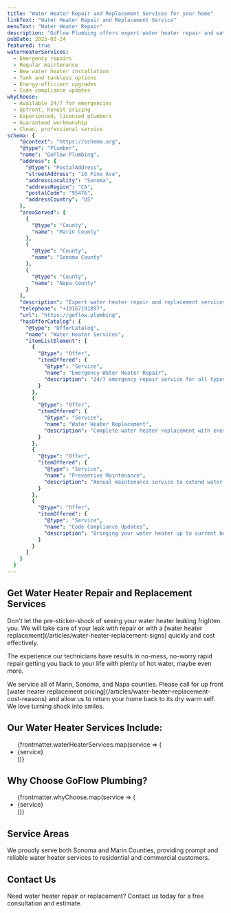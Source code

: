 ```yaml
---
title: "Water Heater Repair and Replacement Services for your home"
linkText: "Water Heater Repair and Replacement Service"
menuText: "Water Heater Repair"
description: "GoFlow Plumbing offers expert water heater repair and water heater replacement services to keep your home comfortable and safe."
pubDate: 2025-03-24
featured: true
waterHeaterServices:
  - Emergency repairs
  - Regular maintenance
  - New water heater installation
  - Tank and tankless options
  - Energy-efficient upgrades
  - Code compliance updates
whyChoose:
  - Available 24/7 for emergencies
  - Upfront, honest pricing
  - Experienced, licensed plumbers
  - Guaranteed workmanship
  - Clean, professional service
schema: {
    "@context": "https://schema.org",
    "@type": "Plumber",
    "name": "GoFlow Plumbing",
    "address": {
      "@type": "PostalAddress",
      "streetAddress": "10 Pine Ave",
      "addressLocality": "Sonoma",
      "addressRegion": "CA",
      "postalCode": "95476",
      "addressCountry": "US"
    },
    "areaServed": [
      {
        "@type": "County",
        "name": "Marin County"
      },
      {
        "@type": "County",
        "name": "Sonoma County"
      },
      {
        "@type": "County",
        "name": "Napa County"
      }
    ],
    "description": "Expert water heater repair and replacement services for residential and commercial customers, including emergency repairs, maintenance, and new installations.",
    "telephone": "+19167191897",
    "url": "https://goflow.plumbing",
    "hasOfferCatalog": {
      "@type": "OfferCatalog",
      "name": "Water Heater Services",
      "itemListElement": [
        {
          "@type": "Offer",
          "itemOffered": {
            "@type": "Service",
            "name": "Emergency Water Heater Repair",
            "description": "24/7 emergency repair service for all types of water heaters"
          }
        },
        {
          "@type": "Offer",
          "itemOffered": {
            "@type": "Service",
            "name": "Water Heater Replacement",
            "description": "Complete water heater replacement with energy-efficient models"
          }
        },
        {
          "@type": "Offer",
          "itemOffered": {
            "@type": "Service",
            "name": "Preventive Maintenance",
            "description": "Annual maintenance service to extend water heater life"
          }
        },
        {
          "@type": "Offer",
          "itemOffered": {
            "@type": "Service",
            "name": "Code Compliance Updates",
            "description": "Bringing your water heater up to current building codes"
          }
        }
      ]
    }
  }
---
```


<article itemScope itemType="https://schema.org/Plumber">
  <meta itemprop="name" content="GoFlow Plumbing" />
  <div itemprop="address" itemScope itemType="https://schema.org/PostalAddress">
    <meta itemprop="streetAddress" content="10 Pine Ave" />
    <meta itemprop="addressLocality" content="Sonoma" />
    <meta itemprop="addressRegion" content="CA" />
    <meta itemprop="postalCode" content="95476" />
    <meta itemprop="addressCountry" content="US" />
  </div>
<div itemprop="makesOffer" itemscope itemtype="https://schema.org/Offer">
  <h1 itemprop="name">Get Water Heater Repair and Replacement Services</h1>
</div>

<div itemprop="description">
  <p>
    Don't let the pre-sticker-shock of seeing your water heater leaking frighten you. We will take care of your leak with repair or with a [water heater replacement](/articles/water-heater-replacement-signs) quickly and cost effectively.
  </p>

  <p>
    ​The experience our technicians have results in no-mess, no-worry rapid repair getting you back to your life with plenty of hot water, maybe even more.
  </p>

  <p>
    ​We service all of Marin, Sonoma, and Napa counties. Please call for up front [water heater replacement pricing](/articles/water-heater-replacement-cost-reasons) and allow us to return your home back to its dry warm self. We love turning shock into smiles.
  </p>
</div>

<section itemScope itemType="https://schema.org/OfferCatalog">
  <h2 itemprop="name">Our Water Heater Services Include:</h2>

  <ul itemprop="itemListElement" itemScope itemType="https://schema.org/OfferCatalog">
    {frontmatter.waterHeaterServices.map(service => (
      <li itemScope itemType="https://schema.org/Offer">
        <span itemprop="itemOffered" itemScope itemType="https://schema.org/Service">
          <span itemprop="name">{service}</span>
        </span>
      </li>
    ))}
  </ul>
</section>

<section itemScope itemType="https://schema.org/Service">
  <h2>Why Choose GoFlow Plumbing?</h2>

  <ul itemprop="hasOfferCatalog" itemScope itemType="https://schema.org/OfferCatalog">
    {frontmatter.whyChoose.map(service => (
      <li itemprop="itemListElement" itemScope itemType="https://schema.org/Offer">
        <span itemprop="itemOffered" itemScope itemType="https://schema.org/Service">
          <span itemprop="name">{service}</span>
        </span>
      </li>
    ))}
  </ul>
</section>

<section itemprop="areaServed" itemScope itemType="https://schema.org/Place">
  <h2>Service Areas</h2>

  <p itemprop="description">
    We proudly serve both Sonoma and Marin Counties, providing prompt and reliable water heater services to residential and commercial customers.
  </p>
</section>

<section itemScope itemType="https://schema.org/ContactPoint">
  <h2>Contact Us</h2>

  <p itemprop="description">
    Need water heater repair or replacement? Contact us today for a free consultation and estimate.
  </p>
</section>
</article>

